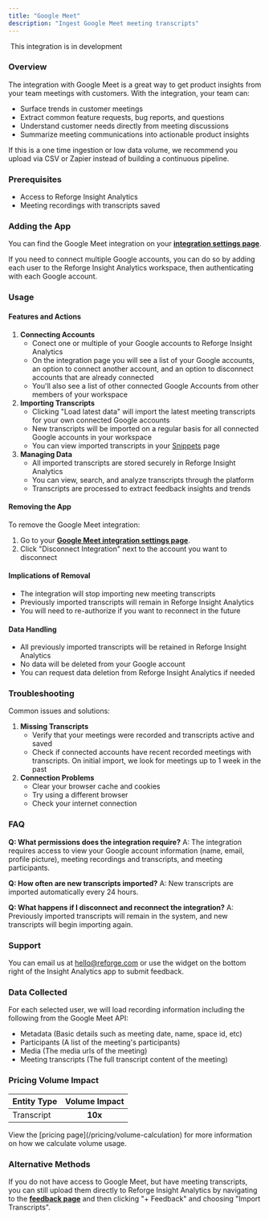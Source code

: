 ```yaml
---
title: "Google Meet"
description: "Ingest Google Meet meeting transcripts"
---
```


<Frame>
  <img
    src="/googlemeet.png"
    alt=""
    style={{ width:"100%" }}
  />
</Frame>

<Warning>
  This integration is in development
</Warning>

### Overview

The integration with Google Meet is a great way to get product insights from your team meetings with customers. With the integration, your team can:

- Surface trends in customer meetings
- Extract common feature requests, bug reports, and questions
- Understand customer needs directly from meeting discussions
- Summarize meeting communications into actionable product insights

<Note>
  If this is a one time ingestion or low data volume, we recommend you upload
  via CSV or Zapier instead of building a continuous pipeline.
</Note>

### Prerequisites

- Access to Reforge Insight Analytics
- Meeting recordings with transcripts saved

### Adding the App

You can find the Google Meet integration on your [**integration settings page**](https://insights.reforge.com/w/default/settings/integrations/google-meet).

<Steps>
  <Step title='Go to "Settings"'>
    
  </Step>
  <Step title='Click "Integrations" in the navigation menu'>
    
  </Step>
  <Step title='Click "Google Meet"'>
    
  </Step>
  <Step title='Click "Connect"'>
    
  </Step>
  <Step title="If necessary, log in to Google using the appropriate account">
    
  </Step>
  <Step title="Review and approve the permissions requested">
    
  </Step>
  <Step title="Once confirmed, you will be returned to Reforge Insight Analytics where you can import meeting recording transcripts">
    
  </Step>
  <Step title="If necessary, connect another Google account">
    
  </Step>
</Steps>

<Note>
  If you need to connect multiple Google accounts, you can do so by adding each
  user to the Reforge Insight Analytics workspace, then authenticating with each
  Google account.
</Note>

### Usage

#### Features and Actions

1. **Connecting Accounts**
   - Conect one or multiple of your Google accounts to Reforge Insight Analytics
   - On the integration page you will see a list of your Google accounts, an option to connect another account, and an option to disconnect accounts that are already connected
   - You'll also see a list of other connected Google Accounts from other members of your workspace
2. **Importing Transcripts**
   - Clicking "Load latest data" will import the latest meeting transcripts for your own connected Google accounts
   - New transcripts will be imported on a regular basis for all connected Google accounts in your workspace
   - You can view imported transcripts in your [Snippets](https://docs.monterey.ai/snippets) page
3. **Managing Data**
   - All imported transcripts are stored securely in Reforge Insight Analytics
   - You can view, search, and analyze transcripts through the platform
   - Transcripts are processed to extract feedback insights and trends

#### Removing the App

To remove the Google Meet integration:

1. Go to your [**Google Meet integration settings page**](https://insights.reforge.com/w/default/settings/integrations/google-meet).
2. Click "Disconnect Integration" next to the account you want to disconnect

#### Implications of Removal

- The integration will stop importing new meeting transcripts
- Previously imported transcripts will remain in Reforge Insight Analytics
- You will need to re-authorize if you want to reconnect in the future

#### Data Handling

- All previously imported transcripts will be retained in Reforge Insight Analytics
- No data will be deleted from your Google account
- You can request data deletion from Reforge Insight Analytics if needed

### Troubleshooting

Common issues and solutions:

1. **Missing Transcripts**
   - Verify that your meetings were recorded and transcripts active and saved
   - Check if connected accounts have recent recorded meetings with transcripts. On initial import, we look for meetings up to 1 week in the past
2. **Connection Problems**
   - Clear your browser cache and cookies
   - Try using a different browser
   - Check your internet connection

### FAQ

**Q: What permissions does the integration require?**
A: The integration requires access to view your Google account information (name, email, profile picture), meeting recordings and transcripts, and meeting participants.

**Q: How often are new transcripts imported?**
A: New transcripts are imported automatically every 24 hours.

**Q: What happens if I disconnect and reconnect the integration?**
A: Previously imported transcripts will remain in the system, and new transcripts will begin importing again.

### Support

You can email us at [hello@reforge.com](mailto:hello@reforge.com) or use the widget on the bottom right of the Insight Analytics app to submit feedback.

### Data Collected

For each selected user, we will load recording information including the following from the Google Meet API:

- Metadata (Basic details such as meeting date, name, space id, etc)
- Participants (A list of the meeting's participants)
- Media (The media urls of the meeting)
- Meeting transcripts (The full transcript content of the meeting)

### Pricing Volume Impact

| Entity Type | Volume Impact |
| :---------- | :-----------: |
| Transcript  | **10x**       |

<Info>
  View the [pricing page](/pricing/volume-calculation) for more information on how we calculate volume usage.
</Info>

### Alternative Methods

If you do not have access to Google Meet, but have meeting transcripts, you can still upload them directly to Reforge Insight Analytics by navigating to the
[**feedback page**](https://insights.reforge.com/w/default/snippets/feedback) and then clicking "\+ Feedback" and choosing "Import Transcripts".